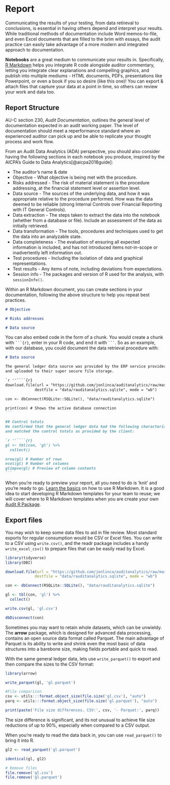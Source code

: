 # Report

Communicating the results of your testing, from data retireval to conclusions, is essential in having others depend and interpret your results. While traditional methods of documentation include Word memos-to-file, and even Excel documents that are filled to the brim with essays, the audit practice can easily take advantage of a more modern and integrated approach to documentation.

**Notebooks** are a great medium to communicate your results in. Specifically, [R Markdown](https://rmarkdown.rstudio.com) helps you integrate R code alongside auditor commentary, letting you integrate clear explanations and compelling graphics, and publish into multiple mediums - HTML documents, PDFs, presentations like Powerpoint, or even a book if you so desire (like this one)! You can export & attach files that capture your data at a point in time, so others can review your work and data too.

## Report Structure {#report-structure}

AU-C section 230, *Audit Documentation*, outlines the general level of documentation expected in an audit working paper. The level of documentation should meet a reperformance standard where an experienced auditor can pick up and be able to replicate your thought process and work flow.

From an Audit Data Analytics (ADA) perspective, you should also consider having the following sections in each notebook you produce, inspired by the AICPA's Guide to Data Analytics[@aicpa2018guide]:

- The auditor's name & date
- Objective - What objective is being met with the procedure.
- Risks addressed - The risk of material statement is the procedure addressing, at the financial statement level or assertion level.
- Data source - The sources of the underlying data, and how it was appropriate relative to the procedure performed. How was the data deemed to be reliable (strong Internal Controls over Financial Reporting with IT General Controls).
- Data extraction - The steps taken to extract the data into the notebook (whether from a database or file). Include an assessment of the data as initially retrieved.
- Data transformation - The tools, procedures and techniques used to get the data into an analyzable state.
- Data completeness - The evaluation of ensuring all expected information is included, and has not introduced items not-in-scope or inadvertently left information out.
- Test procedures - Including the isolation of data and graphical representations.
- Test results - Any items of note, including deviations from expectations.
- Session info - The packages and version of R used for the analysis, with `sessionInfo()`.

Within an R Markdown document, you can create sections in your documentation, following the above structure to help you repeat best practices.

````markdown
# Objective

# Risks addresses

# Data source
````

You can also embed code in the form of a chunk. You would create a chunk with ```` ```{r}````, enter in your R code, and end it with ```` ``` ````. So as an example, with our database, you could document the data retrieval procedure with:

````markdown
# Data source

The general ledger data source was provided by the ERP service provider,
and uploaded to their super secure file storage.

`r ''````{r}
download.file(url = "https://github.com/jonlinca/auditanalytics/raw/master/data/rauditanalytics.sqlite",
             destfile = "data/rauditanalytics.sqlite", mode = "wb")

con <- dbConnect(RSQLite::SQLite(), "data/rauditanalytics.sqlite")

print(con) # Shows the active database connection
```

## Control totals
We confirmed that the general ledger data had the following characteristics, 
and matched the control totals as provided by the client:

`r ''````{r}
gl <- tbl(con, 'gl') %>%
  collect()

nrow(gl) # Number of rows
ncol(gl) # Number of columns
glimpse(gl) # Preview of column contents
```

````

When you're ready to preview your report, all you need to do is 'knit' and you're ready to go. [Learn the basics](https://rmarkdown.rstudio.com/lesson-1.html) on how to use R Markdown. It is a good idea to start developing R Markdown templates for your team to reuse; we will cover where to R Markdown templates when you are create your own [Audit R Package](#auditpackage).

## Export files

You may wish to keep some data files to aid in file review. Most standard exports for regular consumption would be CSV or Excel files. You can write to a CSV using `write.csv()`, and the readr package includes a handy `write_excel_csv()` to prepare files that can be easily read by Excel.

```r
library(tidyverse)
library(DBI)

download.file(url = "https://github.com/jonlinca/auditanalytics/raw/master/data/rauditanalytics.sqlite",
             destfile = "data/rauditanalytics.sqlite", mode = "wb")

con <- dbConnect(RSQLite::SQLite(), "data/rauditanalytics.sqlite")

gl <- tbl(con, 'gl') %>%
  collect()

write.csv(gl, 'gl.csv')

dbDisconnect(con)
```

Sometimes you may want to retain whole datasets, which can be unwieldy. The **arrow** package, which is designed for advanced data processing, contains an open source data format called Parquet. The main advantage of Parquet is its ability to write and shrink even the most basic of data structures into a barebone size, making fields portable and quick to read.

With the same general ledger data, lets use `write_parquet()` to export and then compare the sizes to the CSV format:

```r
library(arrow)

write_parquet(gl, 'gl.parquet')

#File comparison
csv <- utils:::format.object_size(file.size('gl.csv'), "auto")
parq <- utils:::format.object_size(file.size('gl.parquet'), "auto")
```
```r
print(paste('File size differences. CSV:', csv, '- Parquet:', parq))
```

The size difference is significant, and its not unusual to achieve file size reductions of up to 90%, especially when compared to a CSV output.

When you're ready to read the data back in, you can use `read_parquet()` to bring it into R.

```r
gl2 <- read_parquet('gl.parquet')

identical(gl, gl2)
```

```r
# Remove files
file.remove('gl.csv')
file.remove('gl.parquet')
```